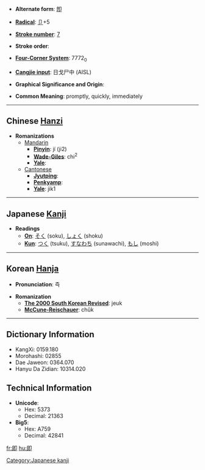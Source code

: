 * '''Alternate form''': [[卽]]

* '''[[Wiktionary:Chinese radical index| Radical]]''': [[Wiktionary:Chinese radical index 卩|卩]]+5

* '''[[Wiktionary:Chinese total strokes index|Stroke number]]''': [[Wiktionary:Chinese total strokes index 7|7]]

* '''Stroke order''': 

* '''[[Wiktionary:Chinese four corner index|Four-Corner System]]''': 7772<sub>0</sub>

* '''[[Wiktionary:Chinese Cangjie index|Cangjie input]]''': 日戈尸中 (AISL)

* '''Graphical Significance and Origin''': 

* '''Common Meaning''': promptly, quickly, immediately

----

== Chinese [[Hanzi]] ==

* '''Romanizations'''
** [[Mandarin]]
*** '''[[Pinyin]]''': jí (ji2)
*** '''[[Wade-Giles]]''': chi<sup>2</sup>
*** '''[[Yale]]''': 
**[[Cantonese]]
***'''[[Jyutping]]''':
***'''[[Penkyamp]]''': 
***'''[[Yale]]''': jik1


----

== Japanese [[Kanji]] ==

* '''Readings'''
** '''[[On]]''': [[そく]] (soku), [[しょく]] (shoku)
** '''[[Kun]]''': [[つく]] (tsuku), [[すなわち]] (sunawachi), [[もし]] (moshi)


----

== Korean [[Hanja]] ==

* '''Pronunciation''': 즉

* '''Romanization'''
** '''[[The 2000 South Korean Revised Romanization|The 2000 South Korean Revised]]''': jeuk
** '''[[McCune-Reischauer]]''': chŭk

----

== Dictionary Information ==

* KangXi: 0159.180
* Morohashi: 02855
* Dae Jaweon: 0364.070
* Hanyu Da Zidian: 10314.020

== Technical Information ==

* '''Unicode''':
** Hex: 5373
** Decimal: 21363
* '''Big5''':
** Hex: A759
** Decimal: 42841

[[Category:Japanese kanji]]

[[fr:即]]
[[hu:即]]